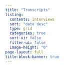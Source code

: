 ```yaml
---
title: "Transcripts"
listing:
  contents: interviews
  sort: "date desc"
  type: grid
  categories: true
  sort-ui: false
  filter-ui: false
  image-height: "0"
page-layout: full
title-block-banner: true
---
```

<script type="text/javascript" src="../scripts/myscript.js"></script>